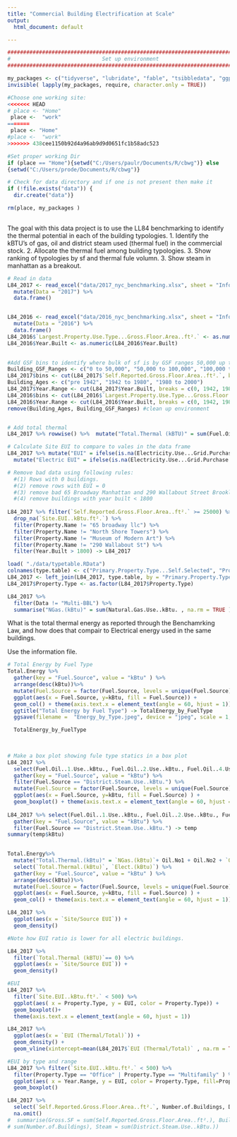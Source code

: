 ```yaml
---
title: "Commercial Building Electrification at Scale"
output: 
  html_document: default 

---
```


```r

###############################################################################
#                             Set up environment                                #
###############################################################################

my_packages <- c("tidyverse", "lubridate", "fable", "tsibbledata", "ggplot2", "forecast", "tseries", "rio", "zoo", "readxl", "tsibbledata", "knitr", "kablExtra", "formattable") 
invisible( lapply(my_packages, require, character.only = TRUE))

#Choose one working site:
<<<<<<< HEAD
# place <- "Home"
 place <-  "work"
=======
 place <- "Home"
#place <-  "work"
>>>>>>> 438cee1150b92d4a96ab9d9d0651fc1b58adc523

#Set proper working Dir 
if (place == "Home"){setwd("C:/Users/paulr/Documents/R/cbwg")} else
{setwd("C:/Users/prode/Documents/R/cbwg")}

# Check for data directory and if one is not present then make it
if (!file.exists("data")) {
  dir.create("data")}

rm(place, my_packages )
  
```

The goal with this data project is to use the LL84 benchmarking to
identify the thermal potential in each of the building typologies. 1.
Identify the kBTU's of gas, oil and district steam used (thermal fuel)
in the commercial stock. 2. Allocate the thermal fuel among building
typologies. 3. Show ranking of typologies by sf and thermal fule volumn.
3. Show steam in manhattan as a breakout.



```r

# Read in data
L84_2017 <- read_excel("data/2017_nyc_benchmarking.xlsx", sheet = "Information and Metrics", col_names = TRUE, na = "NA"  ) %>%  rbind( read_excel("data/2017_nyc_benchmarking.xlsx", sheet = "Multi-BBL", col_names = TRUE, na = "NA"  )) %>%   
  mutate(Data = "2017") %>%
  data.frame() 


L84_2016 <- read_excel("data/2016_nyc_benchmarking.xlsx", sheet = "Information and Metrics", col_names = TRUE, na = "NA"  ) %>%  rbind( read_excel("data/2016_nyc_benchmarking.xlsx", sheet = "Multi-BBL", col_names = TRUE, na = "NA"  )) %>%   
  mutate(Data = "2016") %>%
  data.frame() 
L84_2016$`Largest.Property.Use.Type...Gross.Floor.Area..ft².` <- as.numeric(L84_2016$`Largest.Property.Use.Type...Gross.Floor.Area..ft².`)
L84_2016$Year.Built <- as.numeric(L84_2016$Year.Built)
                             

#Add GSF bins to identify where bulk of sf is by GSF ranges 50,000 up to over 500k.
Building_GSF_Ranges <- c("0 to 50,000", "50,000 to 100,000", "100,000 to 500,000", "500,000 to 1,000,000", "over 1,000,000")
L84_2017$bins <- cut(L84_2017$`Self.Reported.Gross.Floor.Area..ft².`, breaks = c(0,50000, 100000, 500000, 1000000, 9000000), dig.lab = 7 , ordered_result = TRUE, labels = Building_GSF_Ranges ) 
Building_Ages <- c("pre 1942", "1942 to 1980", "1980 to 2000")
L84_2017$Year.Range <- cut(L84_2017$Year.Built, breaks = c(0, 1942, 1980, 2021),dig.lab = 4, labels = Building_Ages)
L84_2016$bins <- cut(L84_2016$`Largest.Property.Use.Type...Gross.Floor.Area..ft².`, breaks = c(0,50000, 100000, 500000, 1000000, 9000000), dig.lab = 7 , ordered_result = TRUE, labels = Building_GSF_Ranges ) 
L84_2016$Year.Range <- cut(L84_2016$Year.Built, breaks = c(0, 1942, 1980, 2021),dig.lab = 4, labels = Building_Ages)
remove(Building_Ages, Building_GSF_Ranges) #clean up environment


# Add total thermal 
L84_2017 %>% rowwise() %>%  mutate("Total.Thermal (kBTU)" = sum(Fuel.Oil..1.Use..kBtu., Fuel.Oil..2.Use..kBtu., Fuel.Oil..4.Use..kBtu. , Fuel.Oil..5...6.Use..kBtu.,  Diesel..2.Use..kBtu. , Propane.Use..kBtu. , District.Steam.Use..kBtu. , District.Hot.Water.Use..kBtu. + District.Chilled.Water.Use..kBtu. , Natural.Gas.Use..kBtu., na.rm = TRUE) ) -> L84_2017

# Calculate Site EUI to compare to vales in the data frame
L84_2017 %>% mutate("EUI" = ifelse(is.na(Electricity.Use...Grid.Purchase..kBtu.), (`Total.Thermal (kBTU)`)/ `Self.Reported.Gross.Floor.Area..ft².`, (Electricity.Use...Grid.Purchase..kBtu. + `Total.Thermal (kBTU)`)/ `Self.Reported.Gross.Floor.Area..ft².`)) %>%
  mutate("Electric EUI" = ifelse(is.na(Electricity.Use...Grid.Purchase..kBtu.), 0, Electricity.Use...Grid.Purchase..kBtu./`Self.Reported.Gross.Floor.Area..ft².`), "Thermal EUI" = `Total.Thermal (kBTU)`/`Self.Reported.Gross.Floor.Area..ft².`, "EUI (Thermal/Total)" = `Thermal EUI`/EUI, "Site/Source EUI" = `Site.EUI..kBtu.ft².` / `Source.EUI..kBtu.ft².`) -> L84_2017

# Remove bad data using following rules: 
  #(1) Rows with 0 buildings. 
  #(2) remove rows with EUI = 0 
  #(3) remove bad 65 Broadway Manhattan and 290 Wallabout Street Brooklyn - bad data 
  #(4) remove buildings with year built < 1800
  
L84_2017 %>% filter(`Self.Reported.Gross.Floor.Area..ft².` >= 25000) %>%
  drop_na(`Site.EUI..kBtu.ft².`) %>%
  filter(Property.Name != "65 broadway llc") %>%
  filter(Property.Name != "North Shore Towers") %>%
  filter(Property.Name != "Museum of Modern Art") %>%
  filter(Property.Name != "290 Wallabout St") %>%
  filter(Year.Built > 1800) -> L84_2017

load( "./data/typetable.RData")
colnames(type.table) <- c("Primary.Property.Type...Self.Selected", "Property.Type")
L84_2017 <- left_join(L84_2017, type.table, by = "Primary.Property.Type...Self.Selected")
L84_2017$Property.Type <- as.factor(L84_2017$Property.Type)

L84_2017 %>%
  filter(Data != "Multi-BBL") %>%
  summarise("NGas.(kBtu)" = sum(Natural.Gas.Use..kBtu. , na.rm = TRUE ), "Oil.No1" = sum(Fuel.Oil..1.Use..kBtu., na.rm = TRUE), "Oil.No2" = sum(Fuel.Oil..2.Use..kBtu., na.rm = TRUE), "Oil,No4" = sum(Fuel.Oil..4.Use..kBtu., na.rm = TRUE), "Oil.No5&6" = sum(Fuel.Oil..5...6.Use..kBtu., na.rm = TRUE), "Diesel.(kBtu)" = sum(Diesel..2.Use..kBtu., na.rm = TRUE), "Propane.(kBtu)" = sum(Propane.Use..kBtu., na.rm = TRUE), "Steam.(kBtu)" = sum(District.Steam.Use..kBtu., na.rm = TRUE), "Elect.(kBtu)" = sum(Electricity.Use...Grid.Purchase..kBtu., na.rm = TRUE)) -> Total.Energy
```

What is the total thermal energy as reported through the Benchamrking
Law, and how does that compair to Electrical energy used in the same
buildings.

Use the information file.

```r

# Total Energy by Fuel Type
Total.Energy %>%
  gather(key = "Fuel.Source", value = "kBtu" ) %>%
  arrange(desc(kBtu))%>%
  mutate(Fuel.Source = factor(Fuel.Source, levels = unique(Fuel.Source))) %>% 
  ggplot(aes(x = Fuel.Source, y=kBtu, fill = Fuel.Source)) +
  geom_col() + theme(axis.text.x = element_text(angle = 60, hjust = 1)) +
  ggtitle("Total Energy by Fuel Type") -> TotalEnergy_by_FuelType
  ggsave(filename =  "Energy_by_Type.jpeg", device = "jpeg", scale = 1, width = 6, height = 4, bg = "grey")

  TotalEnergy_by_FuelType
  
  
```





```r

  
# Make a box plot showing fule type statics in a box plot
L84_2017 %>%
  select(Fuel.Oil..1.Use..kBtu., Fuel.Oil..2.Use..kBtu., Fuel.Oil..4.Use..kBtu., Fuel.Oil..5...6.Use..kBtu., Diesel..2.Use..kBtu., Propane.Use..kBtu., District.Steam.Use..kBtu., Natural.Gas.Use..kBtu., Electricity.Use...Grid.Purchase..kBtu.) %>%
  gather(key = "Fuel.Source", value = "kBtu") %>%
  filter(Fuel.Source == "District.Steam.Use..kBtu.") %>%
  mutate(Fuel.Source = factor(Fuel.Source, levels = unique(Fuel.Source))) %>% 
  ggplot(aes(x = Fuel.Source, y=kBtu, fill = Fuel.Source) ) +
  geom_boxplot() + theme(axis.text.x = element_text(angle = 60, hjust = 1))
  
L84_2017 %>% select(Fuel.Oil..1.Use..kBtu., Fuel.Oil..2.Use..kBtu., Fuel.Oil..4.Use..kBtu., Fuel.Oil..5...6.Use..kBtu., Diesel..2.Use..kBtu., Propane.Use..kBtu., District.Steam.Use..kBtu., Natural.Gas.Use..kBtu., Electricity.Use...Grid.Purchase..kBtu.) %>%
  gather(key = "Fuel.Source", value = "kBtu") %>%
  filter(Fuel.Source == "District.Steam.Use..kBtu.") -> temp
summary(temp$kBtu)

  
Total.Energy%>%
  mutate("Total.Thermal.(kBtu)" = `NGas.(kBtu)`+ Oil.No1 + Oil.No2 + `Oil,No4` + `Oil.No5&6`+ `Diesel.(kBtu)`+ `Propane.(kBtu)`+ `Steam.(kBtu)`) %>%
  select(`Total.Thermal.(kBtu)`, `Elect.(kBtu)`) %>%
  gather(key = "Fuel.Source", value = "kBtu" ) %>% 
  arrange(desc(kBtu))%>%
  mutate(Fuel.Source = factor(Fuel.Source, levels = unique(Fuel.Source))) %>% 
  ggplot(aes(x = Fuel.Source, y=kBtu, fill = Fuel.Source) ) +
  geom_col() + theme(axis.text.x = element_text(angle = 60, hjust = 1))

L84_2017 %>% 
  ggplot(aes(x = `Site/Source EUI`)) +
  geom_density()

#Note how EUI ratio is lower for all electric buildings. 

L84_2017 %>%
  filter(`Total.Thermal (kBTU)`== 0) %>%
  ggplot(aes(x = `Site/Source EUI`)) +
  geom_density()

```

```r
#EUI 
L84_2017 %>% 
  filter(`Site.EUI..kBtu.ft².` < 500) %>%
  ggplot(aes( x = Property.Type, y = EUI, color = Property.Type)) +
  geom_boxplot()+
  theme(axis.text.x = element_text(angle = 60, hjust = 1))

L84_2017 %>% 
  ggplot(aes(x = `EUI (Thermal/Total)`)) + 
  geom_density() +
  geom_vline(xintercept=mean(L84_2017$`EUI (Thermal/Total)` , na.rm = TRUE) ,color="blue", linetype="dashed", size=1)

#EUI by type and range
L84_2017 %>% filter(`Site.EUI..kBtu.ft².` < 500) %>%
  filter(Property.Type == "Office" | Property.Type == "Multifamily" ) %>%
  ggplot(aes( x = Year.Range, y = EUI, color = Property.Type, fill=Property.Type)) +
  geom_boxplot()

L84_2017 %>% 
  select(`Self.Reported.Gross.Floor.Area..ft².`, Number.of.Buildings, District.Steam.Use..kBtu.) %>%
  na.omit() 
#  summarise(Gross.SF = sum(Self.Reported.Gross.Floor.Area..ft².), Buildings = 
# sum(Number.of.Buildings), Steam = sum(District.Steam.Use..kBtu.))

```

